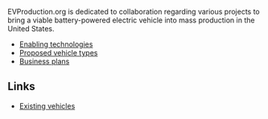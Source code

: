 EVProduction.org is dedicated to collaboration regarding various projects to bring a viable battery-powered electric vehicle into mass production in the United States.

*[[Enabling technologies]]
*[[Proposed vehicle types]]
*[[Business plans]]

==Links==
*[[Existing vehicles]]